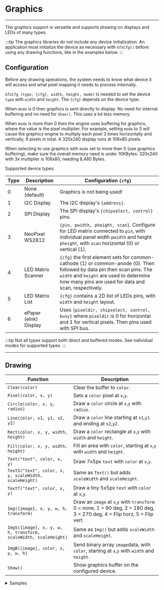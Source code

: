 
# Graphics

---

The graphics support is versatile and supports drawing on displays and LEDs of many types.

:::tip
The graphics libraries do not include any device initialization. An application must initialize the device as necessary with `GfxCfg()` before using any drawing functions, like in the examples below.
:::


## Configuration

Before any drawing operations, the system needs to know what device it will access and what pixel mapping it needs to process internally.

`GfxCfg (type, {cfg}, width, height, mode)` Is needed to set the device `type` with `width` and `height`. The `{cfg}` depends on the device type.

When `mode` is 0 then graphics is sent directly to display. No need for internal buffering and no need for `Show()`. This uses a lot less memory.

When `mode` is more than 0 then the engine uses buffering for graphics, where the value is the pixel multiplier. For example, setting `mode` to 3 will cause the graphics engine to multiply each pixel 3 times horizontally and vertically, 9 pixels in total. A 320x240 display runs at 106x80 pixels.

When selecting to use graphics with `mode` set to more than 0 (use graphics buffering), make sure the overall memory need is under 10KBytes. 320x240 with 3x multiplier is 106x80, needing 8,480 Bytes.

Supported device types:

Type | Description | Configuration `{cfg}`
--- | ---| ---
0 | None (default) | Graphics is not being used!
1 | I2C Display | The I2C display's `{address}`. 
2 | SPI Display | The SPI display's `{chipselect, control}` pins.
3 | NeoPixel WS2812 | `{pin, pwidth, pheight, scan}`. Configure for LED matrix connected to `pin`, with individual panel width `pwidth` and height `pheight`,  with `scan` horizontal (0) or vertical (1).
4 | LED Matrix Scanner | `{cfg}` the first element sets for common-cathode (1) or common-anode (0). Then followed by data pin then scan pins. The `width` and `height` are used to determine how many pins are used for data and scan, respectively.
5 | LED Matrix List | `{cfg}` contains a 2D list of LEDs pins, with `width` and `height` layout.
6 | ePaper (eInk) Display | Uses `{pixeldir, chipselect, control, busy}` where `pixeldir` is 0 for horizontal and 1 for vertical pixels. Then pins used with SPI bus.

:::tip
Not all types support both direct and buffered modes. See individual modes for supported types.
:::

---

## Drawing

Function | Description
--- | --- |
`Clear(color)` | Clear the buffer to `color`.
`Pixel(color, x, y)`  | Sets a `color` pixel at `x`,`y`.
`Circle(color, x, y, radius)`  | Draw a `color` circle at `x`,`y` with `radius`.
`Line(color, x1, y1, x2, y2)`  | Draw a `color` line starting at `x1`,`y1` and ending at `x2`,`y2`.
`Rect(color, x, y, width, height)` | Draw a `color` rectangle at `x`,`y` with `width` and `height`.
`Fill(color, x, y, width, height)`   | Fill an area with `color`, starting at `x`,`y` with `width` and `height`.
`Text("text", color, x, y)`  | Draw 7x5px `text` with `color` at `x`,`y`.
`TextS("text", color, x, y, scaleWidth, scaleHeight)`  | Same as `Text()` but adds `scaleWidth` and `scaleHeight`.
`TextT("text", color, x, y)`  | Draw a tiny 5x5px `text` with `color` at `x`,`y`.
`Img({image}, x, y, w, h, transform)`  | Draw an `image` at `x`,`y` with `transform`: 0 = none, 1 = 90 deg, 2 = 180 deg, 3 = 270 deg, 4 = Flip horz, 5 = Flip vert.
`ImgS({image}, x, y, w, h, transform, scaleWidth, scaleHeight)` | Same as `Img()` but adds `scaleWidth` and `scaleHeight`.
`ImgB([image], color, x, y, w, h)` | Send binary array `image`data, with `color`, starting at `x`,`y` with `width` and `height`.
`Show()` | Show graphics buffer on the configured device.

<details>
  <summary>Samples</summary>
<Tabs groupid="language" queryString="show"
  values={[
    {label: 'Script', value: 'script'},
    {label: 'Python', value: 'py'},
    {label: 'MicroPython', value: 'micropy'},
    {label: 'JavaScript', value: 'js'},
    {label: '.NET', value: 'dotnet'},
    {label: 'Arduino', value: 'arduino'},

]}>
<TabItem value="script">
```py
# Clear screen with black color
Clear(1)

# draw text white color, at x = 5, y = 5, scale width = 1, scale height = 1
TextS("DUELink", 0, 5,5,1,1)

# flush to screen
Show()
```
</TabItem>
<TabItem value="py">
```py
# Clear screen with black color
duelink.Graphics.Clear(1)

# draw text white color, at x = 5, y = 5, scale width = 1, scale height = 1
duelink.Graphics.Texts("DUELink", 0, 5,5,1,1)

# flush to screen
duelink.Graphics.Show()
```
</TabItem>
<TabItem value="js">
```js
// Clear screen with black color
await duelink.Graphics.Clear(1)

// draw text white color, at x = 5, y = 5, scale width = 1, scale height = 1
await duelink.Graphics.Texts("DUELink", 0, 5,5,1,1)

//flush to screen
await duelink.Graphics.Show()
```
</TabItem>
<TabItem value="arduino">
```cpp

```
</TabItem>
<TabItem value="micropy">
```py

```
</TabItem>
<TabItem value="dotnet">
```cs

```
</TabItem>
</Tabs>
</details>


:::tip
When using buffered mode, the graphics buffer is not cleared automatically. Also, the display is not cleared automatically in direct mode.

Always start with `Clear()`.
:::

---

## Color

All color arguments take 24BPP format RRGGBB, similar to what is used on the web. When using direct mode, the full color is used. 

:::tip
In direct mode, drawing goes directly on the display, where `Show()` doesn't do anything.
:::

In buffered graphics mode, the system store pixels as 8BPP 3R3G2B (256 colors). The 8BPP is scaled from 24BPP RRGGBB. Color pallette is not supported. The exception to this is Neopixel, which is always buffered and full 24BPP color.

Red and Green are 3 bits, giving you 8 levels each (7 levels plus off). Blue is 2 bits, giving you 4 levels (3 levels plus off). 256/7= 36 => Red and Green change every 36 steps. 256/3=85 => Blue color changes every 85 steps.

You can do 255 colors in 8BPP but here are 16 common color examples:

<table >
  <tr>
    <th>Name</th>
    <th>Value</th>
    <th>Color</th>
  </tr>
  <tr>
    <td>Black</td>
    <td>0x000000</td>
    <td bgcolor="#000000"></td>
  </tr>
  <tr>
    <td>White</td>
    <td>0xFFFFFF</td>
    <td bgcolor="#FFFFFF"></td>
  </tr>
  <tr>
    <td>Full Red</td>
    <td>0xFF0000</td>
    <td bgcolor="#FF0000"></td>
  </tr>
  <tr>
    <td>Full Green</td>
    <td>0x00FF00</td>
    <td bgcolor="#00FF00"></td>
  </tr>
  <tr>
    <td>Full blue</td>
    <td>0x0000ff</td>
    <td bgcolor="#0000ff"></td>
  </tr>
  <tr>
    <td>Yellow</td>
    <td>0xFFFF00</td>
    <td bgcolor="#FFFF00"></td>
  </tr>
  <tr>
    <td>Cyan (Aqua)</td>
    <td>0x00FFFF</td>
    <td bgcolor="#00FFFF"></td>
  </tr>
  <tr>
    <td>Magenta (Fuchsia)</td>
    <td>0xFF00FF</td>
    <td bgcolor="#FF00FF"></td>
  </tr>
  <tr>
    <td>Gray</td>
    <td>0x808080</td>
    <td bgcolor="#808080"></td>
  </tr>
  <tr>
    <td>Silver</td>
    <td>0xC0C0C0</td>
    <td bgcolor="#C0C0C0"></td>
  </tr>
  <tr>
    <td>Maroon</td>
    <td>0x800000</td>
    <td bgcolor="#800000"></td>
  </tr>
  <tr>
    <td>Olive</td>
    <td>0x808000</td>
    <td bgcolor="#808000"></td>
  </tr>
  <tr>
    <td>Navy</td>
    <td>0x000080</td>
    <td bgcolor="#000080"></td>
  </tr>
  <tr>
    <td>Teal</td>
    <td>0x008080</td>
    <td bgcolor="#008080"></td>
  </tr>
  <tr>
    <td>Lime</td>
    <td>0x32CD32</td>
    <td bgcolor="#32CD32"></td>
  </tr>
</table>

:::tip
Color 1 is a special color that results in white 0xFFFFFF, useful for code samples that work on both color and B&W displays.
:::

---

## Images

There are two ways to add images, with a "color" per pixel, or a single binary bit per pixel. 

### Color

![Image Array](pathname:///img/image-array.png)

The `Img()` function uses a color array bitmap to create an image. These arrays can sometimes be visualized when looking at the array.

```py
Dim a1[8*8] = {
0, 0, 0, 1, 1, 0, 0, 0,
0, 0, 1, 1, 1, 1, 0, 0,
0, 1, 1, 1, 1, 1, 1, 0,
1, 1, 0, 1, 1, 0, 1, 1,
1, 1, 1, 1, 1, 1, 1, 1,
0, 0, 1, 0, 0, 1, 0, 0,
0, 1, 0, 1, 1, 0, 1, 0,
1, 0, 1, 0, 0, 1, 0, 1}
Clear(0)
Img(a1,50,35,8,8,0)
Show()
```
This example below creates the same sprite using colors set to different elements of the sprite , note the use of `Alias()` to make the code more readable, and change the colors of sections easier.  

![Color Image Array](pathname:///img/image-array-color.png)

```py
Alias(body=0x00ff00,hat=0xff00ff,legs=0x0000FF,back=0xFFFFFF)

Dim a1[8*8] = {
back,back,back,hat,hat,back,back,back,
back,back,hat,hat,hat,hat,back,back,
back,body,body,body,body,body,body,back,
body,body,back,body,body,back,body,body,
body,body,body,body,body,body,body,body,
back,back,body,back,back,body,back,back,
back,legs,back,legs,legs,back,legs,back,
legs,back,legs,back,back,legs,back,legs}
Clear(1)
Img(a1,50,35,8,8,0)
Show()
```

---

### Binary

The `ImgB()` function uses a binary array in direct mode. This allows for larger images with very little memory, 8 pixels per byte!

```py
ImgB([data],color,x,y,w,h)
```

:::tip
Users can take advantage of 0b0000000 to use binary numbers to create an image.
:::

![Color Binary Array](pathname:///img/image-binary-array.png)

```py
ImgB(b1,0x1377AB,20,30,24,8)
```

Additional binary arrays can be added to create multi-color images.

![Color Binary Array](pathname:///img/image-binary-array-i.png)

```py 
ImgB(b1,0xFAA957,20,30,24,8)
```
Finally the `Show()` function is called to display the overlapping image arrays together. 

![Final Binary image](pathname:///img/binary-image.png)

```py
Dim b1[] = [
 0b00111111,0b01100011,0b00000000,
 0b01111111,0b01100011,0b00000000,
 0b11000000,0b01100011,0b00010000,
 0b11001111,0b01111111,0b00110000,
 0b11001111,0b01111111,0b01110000,
 0b11000011,0b01100011,0b01110000,
 0b01111111,0b01100011,0b01110000,
 0b00111111,0b01100011,0b01110000,
]
ImgB(b1,0x1377AB,41,32,24,8)

Dim b1[] = [
 0b00000000,0b00000000,0b01110000,
 0b00000000,0b00000000,0b01100000,
 0b00000000,0b00000000,0b01000000,
 0b00000000,0b00000000,0b00000000,
 0b00000000,0b00000000,0b00000000,
 0b00000000,0b00000000,0b00000000,
 0b00000000,0b00000000,0b00000000,
 0b00000000,0b00000000,0b00000000,
]
ImgB(b1,0xFAA957,41,32,24,8)

Show()
```

---

## SPI Display

SPI supports both, direct and buffered modes.

This example uses a 320x240 display, like [TFT CP23](../catalog/display/tft-cp23) in buffered mode with x3 multiplier.

```py
_s = 5
_r = 6
_x = 50
_d = -9
Init()

while 1
    Clear(0)
    Text(fmt(_x), 0xffffff, 30, 5)
    Circle(0xff,_x,50,5)
    _x = _x + _d
    if(_x < 0 || _x > 106)
        _d = _d * -1
    end
    Show()
wend


fn Init()
	DWrite(4,1)
	DWrite(7,1)
    SpiCfg(0, 24000)
    GfxCfg(2, {_s,_r},106,80, 3)# type 2, 106x80 pixels, buffered x3
	LcdCmd(0xc8, [0xFF])
	LcdCmd(0x93, [0xFF])
	LcdCmd(0x36, [0xc8])
	LcdCmd(0x3a, [0x55])
	LcdCmd(0xc0, [0x10,0x10])
	LcdCmd(0xc1, [0x36])
	LcdCmd(0xc5, [0xc3])
	LcdCmd(0xE0, [0x00,0x05,0x08,0x02,0x1a,0x0c,0x42,0x7a,0x54,0x08,0x0d,0x0c,0x23,0x25,0x0f])
	LcdCmd(0xE1, [0x00,0x29,0x2f,0x03,0x0f,0x05,0x42,0x55,0x53,0x06,0x0f,0x0c,0x38,0x3a,0x0f])
	LcdCmd(0x11,[])
	Wait(120)
	LcdCmd(0x36, [0xc8])
	LcdCmd(0x2a, [0x00,0x00,0x01,0x3d])
	LcdCmd(0xE1, [0x00,0x00,0x00,0xef])
	LcdCmd(0x29,[])
fend

fn LcdCmd(c, b1)
    ##LcdCmd(c)
    DWrite(_s, 0)#select
    DWrite(_r, 0)#LcdCmd
    SpiWr(c)
    DWrite(_r, 1)#data
    for i in Range(0,Len(b1))
        SpiWr(b1[i])
    next
    DWrite(_s, 1)#deselect
fend
```

In direct mode, you will likely not clear the entire screen is this will cause flicker. Only erase specific regions. Enjoy the full resolution and full color from any [Supported HArdware](../hw/intro)!

```py
_s = 5
_r = 6
_x = 320/2
_d = -9
Init()

clear(0)
TextS("Amazing DUELink!", 0xFFA500, 20, 5,3,5)
for _i in Range(0, 255, 10) #5bit color in 5:6:5 format
    _c = _i #5 bit to 8 bit
    _q = (0xFF -_i) # invert count on color
    Line(_q<<8 | _c, 30, 80, _i+30, 240)
    Line(_q<<16 | _c, 280, 80, 280-_i, 240)
next


while 1
    Circle(0xFF00ff, _x, 100, 8)
    Wait(10)
    Circle(0, _x, 100, 8)# clear the circle area, not the whole screen
    _x=_x+_d
    if(_x < 120 || _x > 320-120)
        _d = _d * -1
    end
wend


fn Init()
	DWrite(4,1)
	DWrite(7,1)
    SpiCfg(0, 24000)
    GfxCfg(2, {_s,_r},320,240, 0)# type 2, 320x240 pixels, direct
	LcdCmd(0xc8, [0xFF])
	LcdCmd(0x93, [0xFF])
	LcdCmd(0x36, [0xc8])
	LcdCmd(0x3a, [0x55])
	LcdCmd(0xc0, [0x10,0x10])
	LcdCmd(0xc1, [0x36])
	LcdCmd(0xc5, [0xc3])
	LcdCmd(0xE0, [0x00,0x05,0x08,0x02,0x1a,0x0c,0x42,0x7a,0x54,0x08,0x0d,0x0c,0x23,0x25,0x0f])
	LcdCmd(0xE1, [0x00,0x29,0x2f,0x03,0x0f,0x05,0x42,0x55,0x53,0x06,0x0f,0x0c,0x38,0x3a,0x0f])
	LcdCmd(0x11,[])
	Wait(120)
	LcdCmd(0x36, [0xc8])
	LcdCmd(0x2a, [0x00,0x00,0x01,0x3d])
	LcdCmd(0xE1, [0x00,0x00,0x00,0xef])
	LcdCmd(0x29,[])
fend

fn LcdCmd(c, b1)
    ##LcdCmd(c)
    DWrite(_s, 0)#select
    DWrite(_r, 0)#LcdCmd
    SpiWr(c)
    DWrite(_r, 1)#data
    for i in Range(0,Len(b1))
        SpiWr(b1[i])
    next
    DWrite(_s, 1)#deselect
fend
```

---

## I2C Display

I2C supports buffered mode only, with x1 multiplier.

In this case, we are using SSD1306. This display is found on [PixoBit](../catalog/microcomputer/pixobit) microcomputer and [OLED 096](../catalog/display/oled-096) display.

```py
Dim b1[2]
_x = 50
_d = -9
Init()


while 1
    clear(1)
    texts(Str(_x), 0, 50, 5, 2, 2)
    Circle(0, _x, 50, 5)
    _x=_x+_d
    if(_x < 0 || _x > 106)
        _d = _d * -1
    end
    Show()
wend

fn Init()
	DWrite(11, 1) # reset pin
    # config I2C bus with 400Kz
    I2cCfg(400)
	Wait(20)
    GfxCfg(1,{0x3C}, 128, 64, 1)# type 1, 128x64 pixels, buffered x1


	LcdCmd(0xAE):LcdCmd(0x00):LcdCmd(0x10)
	LcdCmd(0x40):LcdCmd(0x81):LcdCmd(0xCF)
	LcdCmd(0xA1):LcdCmd(0xA6):LcdCmd(0xA8)
	LcdCmd(0x3F):LcdCmd(0xD3):LcdCmd(0x00)
	LcdCmd(0xD5):LcdCmd(0x80):LcdCmd(0xD9)
	LcdCmd(0xF1):LcdCmd(0xDA):LcdCmd(0x12)
	LcdCmd(0xDB):LcdCmd(0x40):LcdCmd(0x8D)
	LcdCmd(0x14):LcdCmd(0xAF):LcdCmd(0xC8)
	LcdCmd(0x20):LcdCmd(0x00):LcdCmd(0x21)
	LcdCmd(0):LcdCmd(128-1)
	LcdCmd(0x22):LcdCmd(0):LcdCmd(7)
fend

fn LcdCmd(c)
	b1[0] = 0
	b1[1] = c
    i2cwr(0x3c, b1, 0)
fend
```
---

## Smart LEDs

Graphics engine includes support for NeoPixels smart LEDs WS2811. This support works great for LED strips but shines with matrices. Calculating the absolute pixel position can be challenging, but not to worry as the graphics engine handles all that automatically.

:::tip
NeoPixel supports buffered graphics only, with x1 multiplier.
:::

Pixels are usually connected inside a panel in a zigzag pattern. This zigzag can be horizontal or vertical.

![NeoPixel Horizontal and Vertical Zigzag](pathname:///img/neopixel-horizontal-vertical.png)

With the vertical scanning, we only support a single panel but this panel can be of any size. A good example here is the 32x8 pixel panels. Note that while we support only a single panel, you can set the width to double the panel to get 64x8 pixels.

![64x9 Matrix](pathname:///img/64x8-matrix.png)

This is the easiest setup to make long LED display.

```py
# 2 vertical-scanned 32x8 panels creating 64x8 LED display
Dim a1[]={1,# Pin used
    64, # Individual panel width
    8, # Individual panel height
    1} # Vertical scanning
    GfxCfg(3, a1, 64, 8, 1)# type 3, 48x16 leds, buffered x1

_x = 32*2

while 1
    Clear(0)
    Text("DUELink", 0x0F0F00, _x, 0)
    Show()
    _x = _x - 1
    if _x < -40
        _x = 32*2
    end
    Wait(10)
wend

```
Things a quite different when using horizontal scanning as the system supports panels in different configurations. When connecting panels horizontally the panels need to be ordered like the image below.

![Horizontal signal path](pathname:///img/neopixel-horizontal-signal.png)

```py
# 3 horizontal 16x16 panels creating 48x16 display
Dim a1[]={1,# Pin used
    16, # Individual panel width
    16, # Individual panel height
    0} # Horizontal scanning
    GfxCfg(3, a1, 48, 16, 1)# type 3, 48x16 leds, buffered x1

_x = 16*3

while 1
    Clear(0)
    Text("DUELink", 0x00FF00, _x, 0)
    Show()
    _x = _x - 1
    if _x < -20
        _x = 16*3
    end
    Wait(10)
wend

```

When connecting panels in a matrix, to build up larger "panels", they need to be connected as follows:

![Horizontal signal path](pathname:///img/neopixel-vertical-signal.png)

```py
# 4 panels placed as 2x2, where each one is 16x16 pixels, creating 48x48 pixel displays
Dim a1[]= {1,# Pin used
    16, # Individual panel width
    16, # Individual panel height
    0} # Horizontal scanning
    GfxCfg(3, a1, 48, 48, 1)# type 3, 48x48 leds, buffered x1

_x = 6

while 1
    Clear(0)
    TextS("DUELink", 5, _x, 0, 1, 2)
    Show()
    _x = _x + 1
    if _x < -20
        _x = 6
    end
    Wait(100)
wend

```

It is also possible to connect panels vertically by simply ordering them exactly same as the matrix above, but only use the first left column.

```py
## 3 vertical panels of 16x16 each creating 16x48 display
Dim a1[]={1,# Pin used
    16, # Individual panel width
    16, # Individual panel height
    0} # Horizontal scanning
    GfxCfg(3, a1, 16, 48, 1)# type 3, 16x48 leds, buffered x1

_x = 6

while 1
    Clear(0)
    TextS("DUELink", 5, _x, 0, 1, 2)
    Show()
    _x = _x + 1
    if _x < -20
        _x = 6
    end
    Wait(100)
wend

```

It is possible to make your own panels using LED strips. For example, 5 strips of 50 LED each can be used to make a 50x5 LED panel. The strips needs to be connected in a zigzag pattern. This makes it easier to run the connections anyway.

This is a partial image to demonstrate the connections.

![LED strip signal path](pathname:///img/ledtrip-signal.png)

```py
Dim a1[]={1, # Pin used
    50, # Individual panel width
    5, # Individual panel height
    0} # Horizontal scanning
    GfxCfg(3,a1,50,5, 1)# type 3, 50x5 leds, buffered x1

_x = 50

while 1
    Clear(0)
    TextT("DUELink", 5, _x, 0)
    Show()
    _x =_x + 1
    if _x < -20
        _x = 50
    end
    Wait(100)
wend

```

A single strip of NeoPixel LEDs is nothing but a panel with a single row. This example assumes a strip of 50 pixels.

```py
Dim a1[]={1, #pin used
    50, #individual panel width
    1, #individual panel height
    0} # Horizontal scanning
    GfxCfg(3, a1, 50, 1, 1)

_x = 0

while 1
    Pixel(0x110011, _x, 0)
    Show()
    _x =_x + 1
    if _x > 50
        _x = 0
        Clear(0)
    end
wend

```

:::note
2Pin addressable LEDs can be used through SPI bus but they are not supported by the graphics engine. See [SmartLED](../catalog/led/smart-led) for examples.
:::

---

## LED Matrix Scanner

This is a perfect match for [CincoBit](../catalog/microcomputer/cincobit) with its 5x5 LED matrix. This type supports buffered mode, with 1x multiplier only.

![CincoBit](pathname:///img/catalog/cincobit-front.png)

```py
Dim a1[11] = {0,11,19,18,21,22,7,5,0,8,6} # first number sets common-anode, second 5 for data, third 5 for scan

GfxCfg(4, a1, 5, 5, 1)# type 4: 5x5 type, 1: buffered x1

while 1
    TextT("DUELink", 1, _x, 0)
    Show()
    _x= _x-1
    if _x < -40
        _x = 6
    end
    Wait(100)
    clear(0) # need to clear for next character
wend
```

The scanner also works great for other LED modules, such as [LED S404](../catalog/led/led-s404.mdx) and others. The data are used to set the individual segments and the scanner pins sweep through the individual digits.

The LED driver helps in setting the right pixels to show the wanted digits.

```py
Dim a1[13] = {1,1,2,3,4,5,6,7,8,9,10,11,12} # common pin, first 8 for data, second 4 for scan

GfxCfg(4, a1, 8, 4, 1)# type 4: 7seg (8 leds) x 4 digits, 1: buffered x1

# Show number 1 by turning on the right 2 LEDs on the first segment
Clear(0)
Pixel(1,2,0)
Pixel(1,1,0)
Show()

```

---

## LED Matrix List

In this mode, the graphics engine scans and updates the LEDs one at a time. This mode works great with [LED MT1208](../catalog/led/led-mt1208). 
In this mode, an array containing a list of each LED pins. This is only supported in buffered mode, with x1 multiplier.


```py
Dim a1[]={1,12,
    12,1,
    1,3,
    3,1,
    12,3,#5
    3,12,
    1,4,
    4,1,
    12,4,
    4,12,#10
    3,4,
    4,3,
    1,5,
    5,1,
    12,5,#15
    5,12,
    3,5,
    5,3,
    4,5,
    5,4,#20
    1,13,
    13,1,
    12,13,
    13,12, #24
    ## add the rest, to 96!


    
    
    }
    GfxCfg(5, a1, 12, 8, 1)# type 5, 12x8 leds, buffered x1

_x = 6
while 1
    Text("DUELink", 0xFFFFFF, _x, 0)
    Show()
    _x = _x + 1
    if _x < -20
        _x = 6
    end
    Wait(100)
wend

```

---

## ePaper

These displays retain the graphics even after losing power. They are great for badges, labels and other zero-power usage. A good example is [ePaper M29](../catalog/display/epaper-m29.mdx).

Note that ePaper displays need several seconds to update, which completely blocks the system and the module become unresponsive during the update.

:::tip
Once updated, ePaper retains the content without the need for power!
:::

![ePaper M29](pathname:///img/catalog/epaper-m29-front.png)

```py reference title="ePaper M29 Driver"
https://github.com/ghi-electronics/duelink-website/blob/dev/static/code/drivers/display/epaper-m29.txt
```